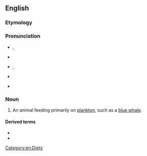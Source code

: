 ==English==

===Etymology===
{{suffix|en|plankton|vore}}

===Pronunciation===
* {{a|GenAm}} {{enPR|plăngkʹtĭvôr'}}, {{IPA|en|/ˈplæŋktɪˌvɔɹ/}}
* {{a|RP}} {{IPA|en|/ˈplæŋktɪˌvɔː/}}
* {{a|rhotic|horse-hoarse}} {{enPR|plăngkʹtĭvōr'}}, {{IPA|en|/ˈplæŋktɪˌvo(ː)ɹ/}}
* {{a|nonrhotic|horse-hoarse}} {{IPA|en|/ˈplæŋktɪˌvoə/}}
* {{hyph|en|plank|ti|vore}}

===Noun===
{{en-noun}}

# {{lb|en|biology}} An animal feeding primarily on [[plankton]], such as a [[blue whale]].

====Derived terms====
* {{l|en|planktivorous}}
* {{l|en|planktivory}}

[[Category:en:Diets]]